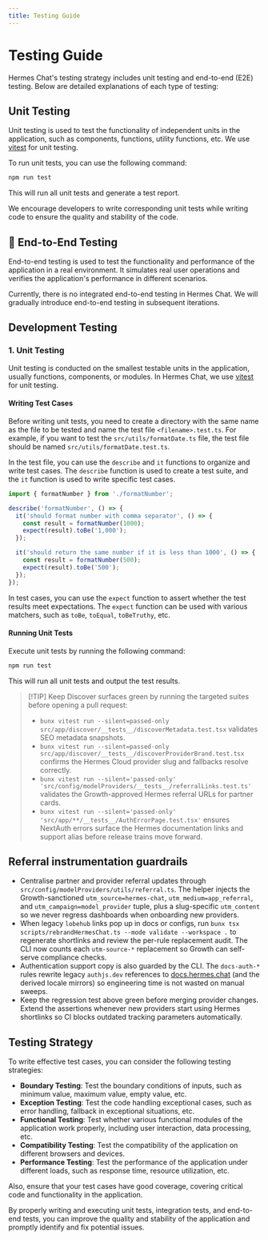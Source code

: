 ```yaml
---
title: Testing Guide
---
```


# Testing Guide

Hermes Chat's testing strategy includes unit testing and end-to-end (E2E) testing. Below are detailed explanations of each type of testing:

## Unit Testing

Unit testing is used to test the functionality of independent units in the application, such as components, functions, utility functions, etc. We use [vitest][vitest-url] for unit testing.

To run unit tests, you can use the following command:

```bash
npm run test
```

This will run all unit tests and generate a test report.

We encourage developers to write corresponding unit tests while writing code to ensure the quality and stability of the code.

## 🚧 End-to-End Testing

End-to-end testing is used to test the functionality and performance of the application in a real environment. It simulates real user operations and verifies the application's performance in different scenarios.

Currently, there is no integrated end-to-end testing in Hermes Chat. We will gradually introduce end-to-end testing in subsequent iterations.

## Development Testing

### 1. Unit Testing

Unit testing is conducted on the smallest testable units in the application, usually functions, components, or modules. In Hermes Chat, we use [vitest][vitest-url] for unit testing.

#### Writing Test Cases

Before writing unit tests, you need to create a directory with the same name as the file to be tested and name the test file `<filename>.test.ts`. For example, if you want to test the `src/utils/formatDate.ts` file, the test file should be named `src/utils/formatDate.test.ts`.

In the test file, you can use the `describe` and `it` functions to organize and write test cases. The `describe` function is used to create a test suite, and the `it` function is used to write specific test cases.

```ts
import { formatNumber } from './formatNumber';

describe('formatNumber', () => {
  it('should format number with comma separator', () => {
    const result = formatNumber(1000);
    expect(result).toBe('1,000');
  });

  it('should return the same number if it is less than 1000', () => {
    const result = formatNumber(500);
    expect(result).toBe('500');
  });
});
```

In test cases, you can use the `expect` function to assert whether the test results meet expectations. The `expect` function can be used with various matchers, such as `toBe`, `toEqual`, `toBeTruthy`, etc.

#### Running Unit Tests

Execute unit tests by running the following command:

```bash
npm run test
```

This will run all unit tests and output the test results.

> \[!TIP]
> Keep Discover surfaces green by running the targeted suites before opening a
> pull request:
>
> - `bunx vitest run --silent=passed-only src/app/discover/__tests__/discoverMetadata.test.tsx`
>   validates SEO metadata snapshots.
> - `bunx vitest run --silent=passed-only src/app/discover/__tests__/discoverProviderBrand.test.tsx`
>   confirms the Hermes Cloud provider slug and fallbacks resolve correctly.
> - `bunx vitest run --silent='passed-only' 'src/config/modelProviders/__tests__/referralLinks.test.ts'`
>   validates the Growth-approved Hermes referral URLs for partner cards.
> - `bunx vitest run --silent='passed-only' 'src/app/**/__tests__/AuthErrorPage.test.tsx'`
>   ensures NextAuth errors surface the Hermes documentation links and support
>   alias before release trains move forward.

## Referral instrumentation guardrails

- Centralise partner and provider referral updates through
  `src/config/modelProviders/utils/referral.ts`. The helper injects the
  Growth-sanctioned `utm_source=hermes-chat`, `utm_medium=app_referral`, and
  `utm_campaign=model_provider` tuple, plus a slug-specific `utm_content` so we
  never regress dashboards when onboarding new providers.
- When legacy `lobehub` links pop up in docs or configs, run
  `bunx tsx scripts/rebrandHermesChat.ts --mode validate --workspace .` to
  regenerate shortlinks and review the per-rule replacement audit. The CLI now
  counts each `utm-source-*` replacement so Growth can self-serve compliance
  checks.
- Authentication support copy is also guarded by the CLI. The
  `docs-auth-*` rules rewrite legacy `authjs.dev` references to
  [docs.hermes.chat](https://docs.hermes.chat) (and the derived locale mirrors)
  so engineering time is not wasted on manual sweeps.
- Keep the regression test above green before merging provider changes. Extend
  the assertions whenever new providers start using Hermes shortlinks so CI
  blocks outdated tracking parameters automatically.

## Testing Strategy

To write effective test cases, you can consider the following testing strategies:

- **Boundary Testing**: Test the boundary conditions of inputs, such as minimum value, maximum value, empty value, etc.
- **Exception Testing**: Test the code handling exceptional cases, such as error handling, fallback in exceptional situations, etc.
- **Functional Testing**: Test whether various functional modules of the application work properly, including user interaction, data processing, etc.
- **Compatibility Testing**: Test the compatibility of the application on different browsers and devices.
- **Performance Testing**: Test the performance of the application under different loads, such as response time, resource utilization, etc.

Also, ensure that your test cases have good coverage, covering critical code and functionality in the application.

By properly writing and executing unit tests, integration tests, and end-to-end tests, you can improve the quality and stability of the application and promptly identify and fix potential issues.

[vitest-url]: https://vitest.dev/
